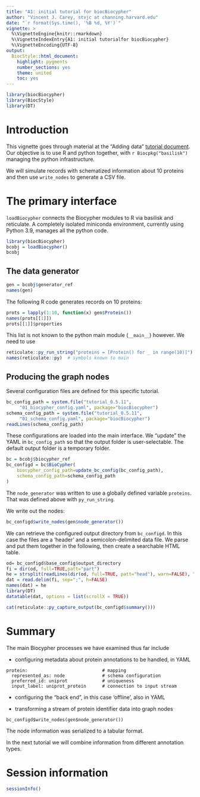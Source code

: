 ```yaml
---
title: "A1: initial tutorial for biocBiocypher"
author: "Vincent J. Carey, stvjc at channing.harvard.edu"
date: "`r format(Sys.time(), '%B %d, %Y')`"
vignette: >
  %\VignetteEngine{knitr::rmarkdown}
  %\VignetteIndexEntry{A1: initial tutorialfor biocBiocypher}
  %\VignetteEncoding{UTF-8}
output:
  BiocStyle::html_document:
    highlight: pygments
    number_sections: yes
    theme: united
    toc: yes
---
```


```r
library(biocBiocypher)
library(BiocStyle)
library(DT)
```

# Introduction

This vignette goes through material at the "Adding data"
[tutorial document](https://biocypher.org/tutorial.html#section-1-adding-data).
Our objective is to use R and python together, with `r Biocpkg("basilisk")`
managing the python infrastructure.

We will simulate records with schematized information about 10 proteins and then
use `write_nodes` to generate a CSV file.  

# The primary interface

`loadBiocypher` connects the Biocypher modules to R via basilisk and
reticulate.  A completely isolated miniconda environment, currently using
Python 3.9, manages all the python code.

```r
library(biocBiocypher)
bcobj = loadBiocypher()
bcobj
```

## The data generator

```r
gen = bcobj$generator_ref
names(gen)
```

The following R code generates records on 10 proteins:
```r
prots = lapply(1:10, function(x) gen$Protein())
names(prots[[1]])
prots[[1]]$properties
```

This list is not known to the python main module (`__main__`) however.  We need to use

```r
reticulate::py_run_string("proteins = [Protein() for _ in range(10)]")
names(reticulate::py)  # symbols known to main
```

## Producing the graph nodes

Several configuration files are defined for this specific tutorial.
```r
bc_config_path = system.file("tutorial_0.5.11", 
     "01_biocypher_config.yaml", package="biocBiocypher")
schema_config_path = system.file("tutorial_0.5.11", 
     "01_schema_config.yaml", package="biocBiocypher")
readLines(schema_config_path)
```

These configurations are loaded into the main
interface.  We "update" the YAML in `bc_config_path`
so that the output folder is user-selectable.
The default output folder is a temporary folder.

```r
bc = bcobj$biocypher_ref
bc_configd = bc$BioCypher(
    biocypher_config_path=update_bc_config(bc_config_path),
    schema_config_path=schema_config_path
)
```
The `node_generator` was written to use a globally defined variable `proteins`.
That was defined above with `py_run_string`.

We write out the nodes:

```r
bc_configd$write_nodes(gen$node_generator())
```

We can retrieve the configured output directory from `bc_configd`.
In this case the files are a 'header' and a semicolon-delimited
data file.  We parse and put them together in the following,
then create a searchable HTML table.
```r
od= bc_configd$base_config$output_directory
fi = dir(od, full=TRUE,patt="part")
he = strsplit(readLines(dir(od, full=TRUE, patt="head"), warn=FALSE), ";")[[1]]
dat = read.delim(fi, sep=";", h=FALSE)
names(dat) = he
library(DT)
datatable(dat, options = list(scrollX = TRUE))
```



```r
cat(reticulate::py_capture_output(bc_configd$summary()))
```

# Summary

The main Biocypher processes we have examined thus far include

- configuring metadata about protein annotations to be handled, in YAML

```
protein:                            # mapping
  represented_as: node              # schema configuration
  preferred_id: uniprot             # uniqueness
  input_label: uniprot_protein      # connection to input stream
```

- configuring the "back end", in this case 'offline', also in YAML


- transforming a stream of protein identifier data into graph nodes
```
bc_configd$write_nodes(gen$node_generator())
```

The node information was serialized to a tabular format.

In the next tutorial we will combine information from different
annotation types.


# Session information

```r
sessionInfo()
```




